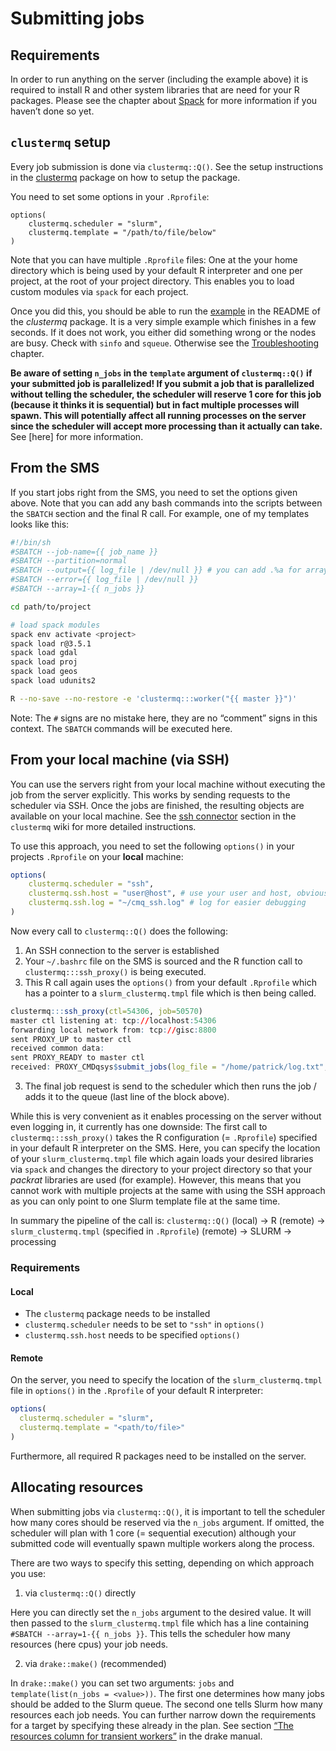 # Submitting jobs

## Requirements

In order to run anything on the server (including the example above) it is required to install R and other system libraries that are need for your R packages.
Please see the chapter about [Spack](#spack) for more information if you haven't done so yet.

## `clustermq` setup

Every job submission is done via `clustermq::Q()`. 
See the setup instructions in the [clustermq](https://github.com/mschubert/clustermq/wiki) package on how to setup the package.

You need to set some options in your `.Rprofile`:

```
options(
    clustermq.scheduler = "slurm",
    clustermq.template = "/path/to/file/below"
)
```

Note that you can have multiple `.Rprofile` files: One at the your home directory which is being used by your default R interpreter and one per project, at the root of your project directory.
This enables you to load custom modules via `spack` for each project.

Once you did this, you should be able to run the [example](https://github.com/mschubert/clustermq) in the README of the _clustermq_ package.
It is a very simple example which finishes in a few seconds.
If it does not work, you either did something wrong or the nodes are busy.
Check with `sinfo` and `squeue`.
Otherwise see the [Troubleshooting](#troubleshooting) chapter.

**Be aware of setting `n_jobs` in the `template` argument of `clustermq::Q()` if your submitted job is parallelized!
If you submit a job that is parallelized without telling the scheduler, the scheduler will reserve 1 core for this job (because it thinks it is sequential) but in fact multiple processes will spawn. 
This will potentially affect all running processes on the server since the scheduler will accept more processing than it actually can take.**
See [here] for more information.

## From the SMS

If you start jobs right from the SMS, you need to set the options given above.
Note that you can add any bash commands into the scripts between the `SBATCH` section and the final R call.
For example, one of my templates looks like this:

```sh
#!/bin/sh
#SBATCH --job-name={{ job_name }}
#SBATCH --partition=normal
#SBATCH --output={{ log_file | /dev/null }} # you can add .%a for array index
#SBATCH --error={{ log_file | /dev/null }}
#SBATCH --array=1-{{ n_jobs }}

cd path/to/project

# load spack modules
spack env activate <project>
spack load r@3.5.1
spack load gdal
spack load proj
spack load geos
spack load udunits2

R --no-save --no-restore -e 'clustermq:::worker("{{ master }}")'
```

Note: The `#` signs are no mistake here, they are no "comment" signs in this context. 
The `SBATCH` commands will be executed here.

## From your local machine (via SSH) {#ssh-mode}

You can use the servers right from your local machine without executing the job from the server explicitly.
This works by sending requests to the scheduler via SSH.
Once the jobs are finished, the resulting objects are available on your local machine.
See the [ssh connector](https://github.com/mschubert/clustermq/wiki/Configuration#ssh-connector) section in the `clustermq` wiki for more detailed instructions.

To use this approach, you need to set the following `options()` in your projects `.Rprofile` on your **local** machine:

```r
options(
    clustermq.scheduler = "ssh",
    clustermq.ssh.host = "user@host", # use your user and host, obviously
    clustermq.ssh.log = "~/cmq_ssh.log" # log for easier debugging
)
```

Now every call to `clustermq::Q()` does the following:

1. An SSH connection to the server is established 
1. Your `~/.bashrc` file on the SMS is sourced and the R function call to `clustermq:::ssh_proxy()` is being executed.
1. This R call again uses the `options()` from your default `.Rprofile` which has a pointer to a `slurm_clustermq.tmpl` file which is then being called.

```r
clustermq:::ssh_proxy(ctl=54306, job=50570)
master ctl listening at: tcp://localhost:54306
forwarding local network from: tcp://gisc:8800
sent PROXY_UP to master ctl
received common data:
sent PROXY_READY to master ctl
received: PROXY_CMDqsys$submit_jobs(log_file = "/home/patrick/log.txt", n_jobs = 3)
```

3. The final job request is send to the scheduler which then runs the job / adds it to the queue (last line of the block above).

While this is very convenient as it enables processing on the server without even logging in, it currently has one downside:
The first call to `clustermq:::ssh_proxy()` takes the R configuration (= `.Rprofile`) specified in your default R interpreter on the SMS.
Here, you can specify the location of your `slurm_clustermq.tmpl` file which again loads your desired libraries via `spack` and changes the directory to your project directory so that your _packrat_ libraries are used (for example).
However, this means that you cannot work with multiple projects at the same with using the SSH approach as you can only point to one Slurm template file at the same time.

In summary the pipeline of the call is: `clustermq::Q()` (local) -> R (remote) -> `slurm_clustermq.tmpl` (specified in `.Rprofile`) (remote) -> SLURM -> processing

### Requirements 

#### Local

- The `clustermq` package needs to be installed
- `clustermq.scheduler` needs to be set to `"ssh"` in `options()`
- `clustermq.ssh.host` needs to be specified `options()`

#### Remote

On the server, you need to specify the location of the `slurm_clustermq.tmpl` file in `options()` in the `.Rprofile` of your default R interpreter:

```r
options(
  clustermq.scheduler = "slurm", 
  clustermq.template = "<path/to/file>"
)
```

Furthermore, all required R packages need to be installed on the server.

## Allocating resources

When submitting jobs via `clustermq::Q()`, it is important to tell the scheduler how many cores should be reserved via the `n_jobs` argument.
If omitted, the scheduler will plan with 1 core (= sequential execution) although your submitted code will eventually spawn multiple workers along the process.

There are two ways to specify this setting, depending on which approach you use:

1. via `clustermq::Q()` directly

Here you can directly set the `n_jobs` argument to the desired value. 
It will then passed to the `slurm_clustermq.tmpl` file which has a line containing `#SBATCH --array=1-{{ n_jobs }}`.
This tells the scheduler how many resources (here cpus) your job needs.

2. via `drake::make()` (recommended)

In `drake::make()` you can set two arguments: `jobs` and `template(list(n_jobs = <value>))`. The first one determines how many jobs should be added to the Slurm queue. The second one tells Slurm how many resources each job needs.
You can further narrow down the requirements for a target by specifying these already in the plan. 
See section ["The resources column for transient workers"](https://ropenscilabs.github.io/drake-manual/hpc.html#advanced-options) in the drake manual.
